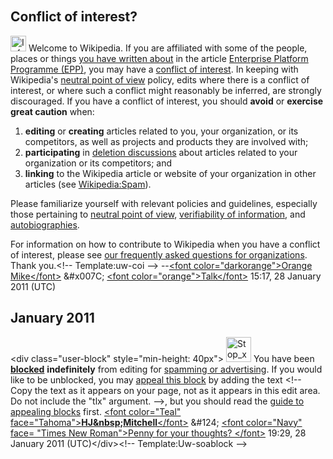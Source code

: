 <article id="30666931" title=User talk:Helping-irish-startups>
	<talkpage id="30666931" title="User talk:Helping-irish-startups">
== Conflict of interest? ==

[[Image:Information.svg|25px|alt=|link=]] Welcome to Wikipedia. If you are affiliated with some of the people, places or things [[Special:Contributions/Helping-irish-startups|you have written about]] in the article [[Enterprise Platform Programme (EPP)]], you may have a [[Wikipedia:Conflict of interest|conflict of interest]].  In keeping with Wikipedia's [[Wikipedia:Neutral point of view|neutral point of view]] policy, edits where there is a conflict of interest, or where such a conflict might reasonably be inferred, are strongly discouraged. If you have a conflict of interest, you should '''avoid''' or '''exercise great caution''' when:
#'''editing''' or '''creating''' articles related to you, your organization, or its competitors, as well as projects and products they are involved with;
#'''participating''' in [[Wikipedia:Deletion policy#Deletion_processes|deletion discussions]] about articles related to your organization or its competitors; and
# '''linking''' to the Wikipedia article or website of your organization in other articles (see [[Wikipedia:Spam]]).

Please familiarize yourself with relevant policies and guidelines, especially those pertaining to [[Wikipedia:Neutral point of view|neutral point of view]], [[Wikipedia:Verifiability|verifiability of information]], and [[Wikipedia:Autobiography|autobiographies]].

For information on how to contribute to Wikipedia when you have a conflict of interest, please see [[Wikipedia:FAQ/Organizations|our frequently asked questions for organizations]].  Thank you.&lt;!-- Template:uw-coi --&gt; --[[User:Orangemike|&lt;font color=&quot;darkorange&quot;&gt;Orange Mike&lt;/font&gt;]]  &amp;#x007C;  [[User talk:Orangemike|&lt;font color=&quot;orange&quot;&gt;Talk&lt;/font&gt;]] 15:17, 28 January 2011 (UTC)

== January 2011 ==

&lt;div class=&quot;user-block&quot; style=&quot;min-height: 40px&quot;&gt; [[Image:Stop x nuvola.svg|40px|left|alt=|link=]] You have been '''[[Wikipedia:Blocking policy|blocked]]''' '''indefinitely''' from editing for [[Wikipedia:Spam|spamming or advertising]].   If you would like to be unblocked, you may [[Wikipedia:Appealing a block|appeal this block]] by adding the text &lt;!-- Copy the text as it appears on your page, not as it appears in this edit area. Do not include the &quot;tlx&quot; argument. --&gt;{{tlx|unblock|2=reason=''Your reason here &amp;#126;&amp;#126;&amp;#126;&amp;#126;''}}, but you should read the [[Wikipedia:Guide to appealing blocks|guide to appealing blocks]] first. [[User:HJ Mitchell|&lt;font color=&quot;Teal&quot; face=&quot;Tahoma&quot;&gt;'''HJ&amp;nbsp;Mitchell'''&lt;/font&gt;]] &amp;#124; [[User talk:HJ Mitchell|&lt;font color=&quot;Navy&quot; face= &quot;Times New Roman&quot;&gt;Penny for your thoughts? &lt;/font&gt;]]  19:29, 28 January 2011 (UTC)&lt;/div&gt;&lt;!-- Template:Uw-soablock --&gt;
	</talkpage>
</article>